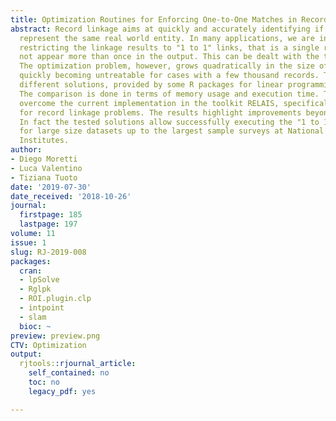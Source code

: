 ```yaml
---
title: Optimization Routines for Enforcing One-to-One Matches in Record Linkage Problems
abstract: Record linkage aims at quickly and accurately identifying if two records
  represent the same real world entity. In many applications, we are interested in
  restricting the linkage results to "1 to 1" links, that is a single record does
  not appear more than once in the output. This can be dealt with the transport algorithm.
  The optimization problem, however, grows quadratically in the size of the input,
  quickly becoming untreatable for cases with a few thousand records. This paper compares
  different solutions, provided by some R packages for linear programming solvers.
  The comparison is done in terms of memory usage and execution time. The aim is to
  overcome the current implementation in the toolkit RELAIS, specifically developed
  for record linkage problems. The results highlight improvements beyond expectations.
  In fact the tested solutions allow successfully executing the "1 to 1" reduction
  for large size datasets up to the largest sample surveys at National Statistical
  Institutes.
author:
- Diego Moretti
- Luca Valentino
- Tiziana Tuoto
date: '2019-07-30'
date_received: '2018-10-26'
journal:
  firstpage: 185
  lastpage: 197
volume: 11
issue: 1
slug: RJ-2019-008
packages:
  cran:
  - lpSolve
  - Rglpk
  - ROI.plugin.clp
  - intpoint
  - slam
  bioc: ~
preview: preview.png
CTV: Optimization
output:
  rjtools::rjournal_article:
    self_contained: no
    toc: no
    legacy_pdf: yes

---
```

